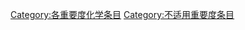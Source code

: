 {{catmore1|[[WikiProject:化學|WikiProject:化學]]}}
{{Articles by Importance|topic=化学|importance=}}
{{CategoryTOC}}
{{empty category}}

[[Category:各重要度化学条目|Category:各重要度化学条目]]
[[Category:不适用重要度条目|Category:不适用重要度条目]]
